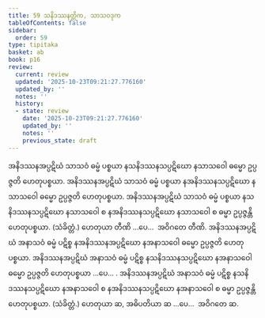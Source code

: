 ```yaml
---
title: 59 သနိဒဿနတ္တိက, သာသဝဒုက
tableOfContents: false
sidebar:
  order: 59
type: tipitaka
basket: ab
book: p16
review:
  current: review
  updated: '2025-10-23T09:21:27.776160'
  updated_by: ''
  notes: ''
  history:
  - state: review
    date: '2025-10-23T09:21:27.776160'
    updated_by: ''
    notes: ''
    previous_state: draft
---
```



<ReviewStatus review={frontmatter.review} showDetails={true} />

<HypothesisAnnotation frontmatter={frontmatter} />

<DynamicBreadcrumb />

<Division number="102" book="p16" e="ch" v="40" p="276">

<Paragraph number="251" book="p16">
အနိဒဿနအပ္ပဋိဃံ သာသဝံ ဓမ္မံ ပစ္စယာ နသနိဒဿနသပ္ပဋိဃော နသာသဝေါ ဓမ္မော ဥပ္ပဇ္ဇတိ ဟေတုပစ္စယာ. အနိဒဿနအပ္ပဋိဃံ သာသဝံ ဓမ္မံ ပစ္စယာ နအနိဒဿနသပ္ပဋိဃော နသာသဝေါ ဓမ္မော ဥပ္ပဇ္ဇတိ ဟေတုပစ္စယာ. အနိဒဿနအပ္ပဋိဃံ သာသဝံ ဓမ္မံ ပစ္စယာ နသနိဒဿနသပ္ပဋိဃော နသာသဝေါ စ နအနိဒဿနသပ္ပဋိဃော နသာသဝေါ စ ဓမ္မာ ဥပ္ပဇ္ဇန္တိ ဟေတုပစ္စယာ. (သံခိတ္တံ.) ဟေတုယာ တီဏိ …ပေ…  အဝိဂတေ တီဏိ.
</Paragraph>

<Paragraph number="252" book="p16">
အနိဒဿနအပ္ပဋိဃံ အနာသဝံ ဓမ္မံ ပဋိစ္စ နအနိဒဿနအပ္ပဋိဃော နအနာသဝေါ ဓမ္မော ဥပ္ပဇ္ဇတိ ဟေတုပစ္စယာ. အနိဒဿနအပ္ပဋိဃံ အနာသဝံ ဓမ္မံ ပဋိစ္စ နသနိဒဿနသပ္ပဋိဃော နအနာသဝေါ ဓမ္မော ဥပ္ပဇ္ဇတိ ဟေတုပစ္စယာ …ပေ… . အနိဒဿနအပ္ပဋိဃံ အနာသဝံ ဓမ္မံ ပဋိစ္စ နသနိဒဿနသပ္ပဋိဃော နအနာသဝေါ စ နအနိဒဿနသပ္ပဋိဃော နအနာသဝေါ စ ဓမ္မာ ဥပ္ပဇ္ဇန္တိ ဟေတုပစ္စယာ. (သံခိတ္တံ.) ဟေတုယာ ဆ, အဓိပတိယာ ဆ …ပေ…  အဝိဂတေ ဆ.
</Paragraph>
</Division>